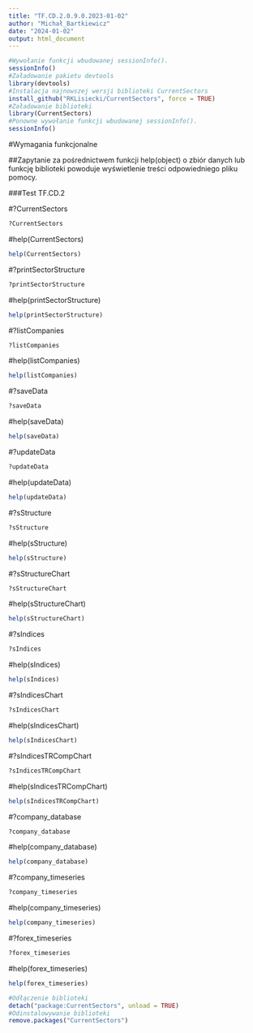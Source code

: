---
title: "TF.CD.2.0.9.0.2023-01-02"
author: "Michał_Bartkiewicz"
date: "2024-01-02"
output: html_document
---

```{r}
#Wywołanie funkcji wbudowanej sessionInfo().
sessionInfo()
#Załadowanie pakietu devtools
library(devtools)
#Instalacja najnowszej wersji biblioteki CurrentSectors
install_github("RKLisiecki/CurrentSectors", force = TRUE)
#Załadowanie biblioteki 
library(CurrentSectors)
#Ponowne wywołanie funkcji wbudowanej sessionInfo().
sessionInfo()
```
#Wymagania funkcjonalne 

##Zapytanie za pośrednictwem funkcji help(object) o zbiór danych lub funkcję biblioteki powoduje wyświetlenie treści odpowiedniego pliku pomocy.

###Test TF.CD.2

#?CurrentSectors
```{r}
?CurrentSectors
```
#help(CurrentSectors)
```{r}
help(CurrentSectors)
```

#?printSectorStructure
```{r}
?printSectorStructure
```
#help(printSectorStructure)
```{r}
help(printSectorStructure)
```

#?listCompanies
```{r}
?listCompanies
```
#help(listCompanies)
```{r}
help(listCompanies)
```

#?saveData
```{r}
?saveData
```
#help(saveData)
```{r}
help(saveData)
```

#?updateData
```{r}
?updateData
```
#help(updateData)
```{r}
help(updateData)
```

#?sStructure
```{r}
?sStructure
```
#help(sStructure)
```{r}
help(sStructure)
```

#?sStructureChart
```{r}
?sStructureChart
```
#help(sStructureChart)
```{r}
help(sStructureChart)
```

#?sIndices
```{r}
?sIndices
```
#help(sIndices)
```{r}
help(sIndices)
```

#?sIndicesChart
```{r}
?sIndicesChart
```
#help(sIndicesChart)
```{r}
help(sIndicesChart)
```

#?sIndicesTRCompChart
```{r}
?sIndicesTRCompChart
```
#help(sIndicesTRCompChart)
```{r}
help(sIndicesTRCompChart)
```

#?company_database 
```{r}
?company_database 
```
#help(company_database)
```{r}
help(company_database)
```

#?company_timeseries 
```{r}
?company_timeseries 
```
#help(company_timeseries)
```{r}
help(company_timeseries)
```

#?forex_timeseries
```{r}
?forex_timeseries  
```
#help(forex_timeseries)
```{r}
help(forex_timeseries)
```

```{r}
#Odłączenie biblioteki
detach("package:CurrentSectors", unload = TRUE)
#Odinstalowywanie biblioteki
remove.packages("CurrentSectors")
```